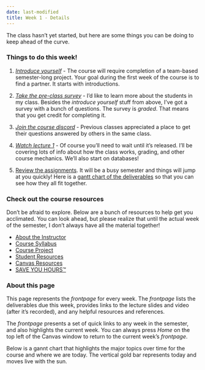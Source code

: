 ```yaml
---
date: last-modified
title: Week 1 - Details
---
```


<p class="lead">The class hasn't yet started, but here are some things you can be doing to keep ahead of the curve.</p>

### Things to do this week!

1. *[Introduce yourself](https://virginiacommonwealth.instructure.com/courses/113813/assignments/1072356){target="_blank"}* - The course will require completion of a team-based semester-long project. Your goal during the first week of the course is to find a partner. It starts with introductions.

1. *[Take the pre-class survey](https://virginiacommonwealth.instructure.com/courses/113813/quizzes/216510){target="blank"}* - I'd like to learn more about the students in my class. Besides the *introduce yourself* stuff from above, I've got a survey with a bunch of questions.
The survey is *graded*. That means that you get credit for completing it.

1. *[Join the course discord](https://virginiacommonwealth.instructure.com/courses/113813/pages/resource-course-discord){target="_blank"}* - Previous
classes appreciated a place to get their questions answered by others in the same class.

1. *[Watch lecture 1](https://virginiacommonwealth.instructure.com/courses/113813/pages/lecture-1-video-2){target="_blank"}* - Of course you'll need to wait until it's released. I'll be covering lots of info about how the class works, grading, and other course mechanics. We'll also start on databases!

2. [Review the assignments](https://virginiacommonwealth.instructure.com/courses/113813/assignments){target="_blank"}. It will be a busy semester and things will jump at you quickly! Here is a [gantt chart of the deliverables](https://lowkeylabs.github.io/cmsc408-course-admin/sp2025/detailed-gantt.html){target="_blank"} so that you can see how they all fit together.

### Check out the course resources

Don't be afraid to explore. Below are a bunch of resources to help get you acclimated. You can look ahead, but please realize that 
until the actual week of the semester, I don't always have all the material together!

<ul class="kl_large_link_grid">
<li><a href="https://virginiacommonwealth.instructure.com/courses/113813/pages/resource-course-instructor">About the Instructor</a></li>
<li><a href="https://virginiacommonwealth.instructure.com/courses/113813/assignments/syllabus">Course Syllabus</a></li>
<li><a href="https://virginiacommonwealth.instructure.com/courses/113813/pages/resource-course-project">Course Project</a></li>
<li><a href="https://virginiacommonwealth.instructure.com/courses/113813/pages/resource-student-resources">Student Resources</a></li>
<li><a href="https://virginiacommonwealth.instructure.com/courses/113813/pages/resource-canvas-resources)">Canvas Resources</a></li>
<li><a href="https://virginiacommonwealth.instructure.com/courses/113813/pages/resource-save-you-hours)">SAVE YOU HOURS&trade;</a></li>
</ul>

### About this page

This page represents the *frontpage* for every week. The *frontpage* lists the deliverables due this week, provides links
to the lecture slides and video (after it's recorded), and any helpful resources and references.

The *frontpage* presents a set of quick links to any week in the semester, and also highlights the current week. You can always
press *Home* on the top left of the Canvas window to return to the current week's *frontpage*.

Below is a gannt chart that highlights the major topics over time for the course and where we are today. The vertical gold bar
represents today and moves live with the sun.

